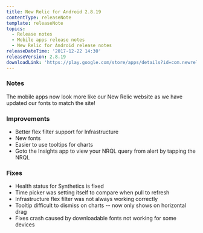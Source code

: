 ```yaml
---
title: New Relic for Android 2.8.19
contentType: releaseNote
template: releaseNote
topics:
  - Release notes
  - Mobile apps release notes
  - New Relic for Android release notes
releaseDateTime: '2017-12-22 14:30'
releaseVersion: 2.8.19
downloadLink: 'https://play.google.com/store/apps/details?id=com.newrelic.rpm&hl=en'
---
```


### Notes

The mobile apps now look more like our New Relic website as we have updated our fonts to match the site!

### Improvements

* Better flex filter support for Infrastructure
* New fonts
* Easier to use tooltips for charts
* Goto the Insights app to view your NRQL query from alert by tapping the NRQL

### Fixes

* Health status for Synthetics is fixed
* Time picker was setting itself to compare when pull to refresh
* Infrastructure flex filter was not always working correctly
* Tooltip difficult to dismiss on charts -- now only shows on horizontal drag
* Fixes crash caused by downloadable fonts not working for some devices
